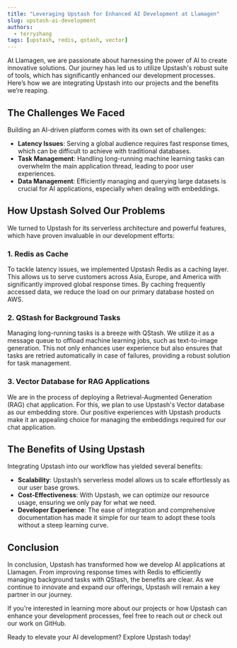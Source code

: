 ```yaml
---
title: "Leveraging Upstash for Enhanced AI Development at Llamagen"
slug: upstash-ai-development
authors:
  - terryzhang
tags: [upstash, redis, qstash, vector]
---
```


At Llamagen, we are passionate about harnessing the power of AI to create innovative solutions. Our journey has led us to utilize Upstash's robust suite of tools, which has significantly enhanced our development processes. Here’s how we are integrating Upstash into our projects and the benefits we’re reaping.

## The Challenges We Faced

Building an AI-driven platform comes with its own set of challenges:

- **Latency Issues**: Serving a global audience requires fast response times, which can be difficult to achieve with traditional databases.
- **Task Management**: Handling long-running machine learning tasks can overwhelm the main application thread, leading to poor user experiences.
- **Data Management**: Efficiently managing and querying large datasets is crucial for AI applications, especially when dealing with embeddings.

## How Upstash Solved Our Problems

We turned to Upstash for its serverless architecture and powerful features, which have proven invaluable in our development efforts:

### 1. Redis as Cache

To tackle latency issues, we implemented Upstash Redis as a caching layer. This allows us to serve customers across Asia, Europe, and America with significantly improved global response times. By caching frequently accessed data, we reduce the load on our primary database hosted on AWS.

### 2. QStash for Background Tasks

Managing long-running tasks is a breeze with QStash. We utilize it as a message queue to offload machine learning jobs, such as text-to-image generation. This not only enhances user experience but also ensures that tasks are retried automatically in case of failures, providing a robust solution for task management.

### 3. Vector Database for RAG Applications

We are in the process of deploying a Retrieval-Augmented Generation (RAG) chat application. For this, we plan to use Upstash's Vector database as our embedding store. Our positive experiences with Upstash products make it an appealing choice for managing the embeddings required for our chat application.

## The Benefits of Using Upstash

Integrating Upstash into our workflow has yielded several benefits:

- **Scalability**: Upstash’s serverless model allows us to scale effortlessly as our user base grows.
- **Cost-Effectiveness**: With Upstash, we can optimize our resource usage, ensuring we only pay for what we need.
- **Developer Experience**: The ease of integration and comprehensive documentation has made it simple for our team to adopt these tools without a steep learning curve.

## Conclusion

In conclusion, Upstash has transformed how we develop AI applications at Llamagen. From improving response times with Redis to efficiently managing background tasks with QStash, the benefits are clear. As we continue to innovate and expand our offerings, Upstash will remain a key partner in our journey.

If you're interested in learning more about our projects or how Upstash can enhance your development processes, feel free to reach out or check out our work on GitHub.

Ready to elevate your AI development? Explore Upstash today!

